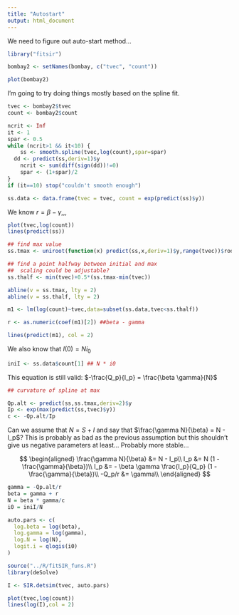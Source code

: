 ```yaml
---
title: "Autostart"
output: html_document
---
```


We need to figure out auto-start method...

```r

library("fitsir")

bombay2 <- setNames(bombay, c("tvec", "count"))

```

```r

plot(bombay2)

```

I'm going to try doing things mostly based on the spline fit.

```r

tvec <- bombay2$tvec
count <- bombay2$count

ncrit <- Inf
it <- 1
spar <- 0.5
while (ncrit>1 && it<10) {
	ss <- smooth.spline(tvec,log(count),spar=spar)
  dd <- predict(ss,deriv=1)$y
	ncrit <- sum(diff(sign(dd))!=0)
	spar <- (1+spar)/2
}
if (it==10) stop("couldn't smooth enough")

ss.data <- data.frame(tvec = tvec, count = exp(predict(ss)$y))

```

We know $r = \beta - \gamma$,,,

```r

plot(tvec,log(count))
lines(predict(ss))

## find max value
ss.tmax <- uniroot(function(x) predict(ss,x,deriv=1)$y,range(tvec))$root

## find a point halfway between initial and max
##  scaling could be adjustable?
ss.thalf <- min(tvec)+0.5*(ss.tmax-min(tvec))

abline(v = ss.tmax, lty = 2)
abline(v = ss.thalf, lty = 2)

m1 <- lm(log(count)~tvec,data=subset(ss.data,tvec<ss.thalf))

r <- as.numeric(coef(m1)[2]) ##beta - gamma

lines(predict(m1), col = 2)

```

We also know that $I(0) = N i_0$

```r

iniI <- ss.data$count[1] ## N * i0

```

This equation is still valid: $-\frac{Q_p}{I_p} = \frac{\beta \gamma}{N}$

```r
## curvature of spline at max

Qp.alt <- predict(ss,ss.tmax,deriv=2)$y
Ip <- exp(max(predict(ss,tvec)$y))
c <- -Qp.alt/Ip

```

Can we assume that $N = S + I$ and say that $\frac{\gamma N}{\beta} = N - I_p$? This is probably as bad as the previous assumption but this shouldn't give us negative parameters at least... Probably more stable...

$$
\begin{aligned}
\frac{\gamma N}{\beta} &= N - I_p\\
I_p &= N (1 - \frac{\gamma}{\beta})\\
I_p &= - \beta \gamma \frac{I_p}{Q_p} (1 - \frac{\gamma}{\beta})\\
-Q_p/r &=  \gamma\\
\end{aligned}
$$

```r
gamma = -Qp.alt/r
beta = gamma + r
N = beta * gamma/c
i0 = iniI/N

auto.pars <- c(
  log.beta = log(beta),
  log.gamma = log(gamma),
  log.N = log(N),
  logit.i = qlogis(i0)
)

source("../R/fitSIR_funs.R")
library(deSolve)

I <- SIR.detsim(tvec, auto.pars)

plot(tvec,log(count))
lines(log(I),col = 2)
```
